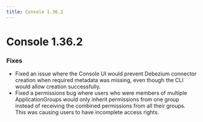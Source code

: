 ```yaml
---
title: Console 1.36.2
---
```

# Console 1.36.2

### Fixes

- Fixed an issue where the Console UI would prevent Debezium connector creation when required metadata was missing, even though the CLI would allow creation successfully.
- Fixed a permissions bug where users who were members of multiple ApplicationGroups would only inherit permissions from one group instead of receiving the combined permissions from all their groups. This was causing users to have incomplete access rights.
